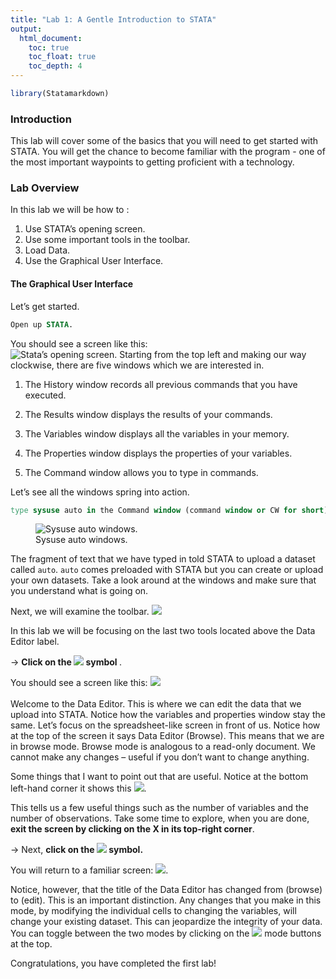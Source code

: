 ```yaml
---
title: "Lab 1: A Gentle Introduction to STATA"
output: 
  html_document:
    toc: true
    toc_float: true
    toc_depth: 4
---
```

```r
library(Statamarkdown)
```


### Introduction
This lab will cover some of the basics that you will need to get started with STATA. You will get the chance to become familiar with the program - one of the most important waypoints to getting proficient with a technology. 

### Lab Overview
In this lab we will be how to :

  1. Use STATA's opening screen.
  2. Use some important tools in the toolbar. 
  3. Load Data. 
  4. Use the Graphical User Interface. 

#### The Graphical User Interface
Let's get started. 

```stata
Open up STATA.
```

You should see a screen like this:  
![Stata's opening screen.](/Users/home_folder/econ5060_website/images/lab 1/Picture1.jpg) 
Starting from the top left and making our way clockwise, there are five windows which we are interested in.  

1) The History window records all previous commands that you have executed.  

2) The Results window displays the results of your commands.  

3) The Variables window displays all the variables in your memory.  

4) The Properties window displays the properties of your variables. 

5) The Command window allows you to type in commands.  

Let's see all the windows spring into action.

```stata
type sysuse auto in the Command window (command window or CW for short)

```

![Sysuse auto windows.](/Users/home_folder/econ5060_website/images/lab 1/Picture2.jpg)

The fragment of text that we have typed in told STATA to upload a dataset called `auto`. `auto` comes preloaded with STATA but you can create or upload your own datasets. Take a look around at the windows and make sure that you understand what is going on.

Next, we will examine the toolbar. 
![](/Users/home_folder/econ5060_website/images/lab 1/Picture3.png)

In this lab we will be focusing on the last two tools located above the Data Editor label.

-> <strong>Click on the
![](/Users/home_folder/econ5060_website/images/lab 1/Picture4.jpg) symbol </strong>. 

You should see a screen like this: 
![](/Users/home_folder/econ5060_website/images/lab 1/Picture5.jpg)
<br></br>
Welcome to the Data Editor. This is where we can edit the data that we upload into STATA. Notice how the variables and properties window stay the same. Let’s focus on the spreadsheet-like screen in front of us. Notice how at the top of the screen it says Data Editor (Browse). This means that we are in browse mode. Browse mode is analogous to a read-only document. We cannot make any changes – useful if you don’t want to change anything.  

Some things that I want to point out that are useful. Notice at the bottom left-hand corner it shows this ![](/Users/home_folder/econ5060_website/images/lab 1/Picture7.jpg). 

This tells us a few useful things such as the number of variables and the number of observations. Take some time to explore, when you are done, <strong> exit the screen by clicking on the X in its top-right corner</strong>.

-> Next, <strong>click on the ![](/Users/home_folder/econ5060_website/images/lab 1/Picture8.jpg) symbol.</strong> 

You will return to a familiar screen: 
![](/Users/home_folder/econ5060_website/images/lab 1/Picture9.jpg).

Notice, however, that the title of the Data Editor has changed from (browse) to (edit). This is an important distinction. Any changes that you make in this mode, by modifying the individual cells to changing the variables, will change your existing dataset. This can jeopardize the integrity of your data. You can toggle between the two modes by clicking on the ![](/Users/home_folder/econ5060_website/images/lab 1/Picture10.jpg) mode buttons at the top.

Congratulations, you have completed the first lab! 